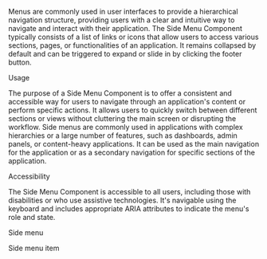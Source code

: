 
<Title>Side Menu</Title>

Menus are commonly used in user interfaces to provide a hierarchical navigation structure, providing users with a clear and intuitive way to navigate and interact with their application.
The Side Menu Component typically consists of a list of links or icons that allow users to access various sections, pages, or functionalities of an application. It remains collapsed by default and can be triggered to expand or slide in by clicking the footer button.

<Subtitle>Usage</Subtitle>

The purpose of a Side Menu Component is to offer a consistent and accessible way for users to navigate through an application's content or perform specific actions. It allows users to quickly switch between different sections or views without cluttering the main screen or disrupting the workflow.
Side menus are commonly used in applications with complex hierarchies or a large number of features, such as dashboards, admin panels, or content-heavy applications.
It can be used as the main navigation for the application or as a secondary navigation for specific sections of the application.

<Subtitle>Accessibility</Subtitle>

The Side Menu Component is accessible to all users, including those with disabilities or who use assistive technologies. It's navigable using the keyboard and includes appropriate ARIA attributes to indicate the menu's role and state.

<Title>Properties</Title>

<Subtitle>Side menu</Subtitle>

<ArgTypes of="bq-side-menu" />

<Subtitle>Side menu item</Subtitle>

<ArgTypes of="bq-side-menu-item" />
